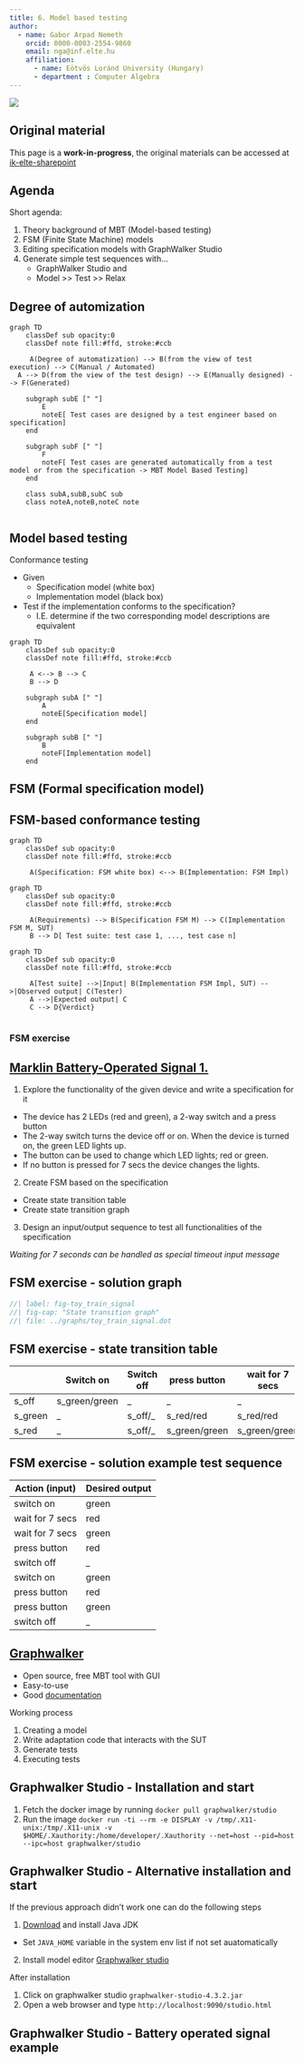 ```yaml
---
title: 6. Model based testing
author:
  - name: Gabor Arpad Nemeth
    orcid: 0000-0003-2554-9860
    email: nga@inf.elte.hu
    affiliation:
      - name: Eötvös Loránd University (Hungary)
      - department : Computer Algebra
---
```



![](../images/model_based/Model-based%20testing-1st%20part_0.jpg)

## Original material
This page is a **work-in-progress**, the original materials can be accessed at [ik-elte-sharepoint](no_link)

## Agenda

Short agenda:

1. Theory background of MBT \(Model\-based testing\)
2. FSM \(Finite State Machine\) models
3. Editing specification models with GraphWalker Studio
4. Generate simple test sequences with…
    * GraphWalker Studio and
    * Model >> Test >> Relax

## Degree of automization 


```mermaid
graph TD
    classDef sub opacity:0
    classDef note fill:#ffd, stroke:#ccb
    
     A(Degree of automatization) --> B(from the view of test execution) --> C(Manual / Automated)
  A --> D(from the view of the test design) --> E(Manually designed) --> F(Generated)
       
    subgraph subE [" "]
        E
        noteE[ Test cases are designed by a test engineer based on specification]
    end

    subgraph subF [" "]
        F
        noteF[ Test cases are generated automatically from a test model or from the specification -> MBT Model Based Testing]
    end
    
    class subA,subB,subC sub
    class noteA,noteB,noteC note


```

## Model based testing

Conformance testing
  
  * Given
      * Specification model (white box)
      * Implementation model (black box)
  * Test if the implementation conforms to the specification?
      * I.E. determine if the two corresponding model descriptions are equivalent 

```mermaid
graph TD
    classDef sub opacity:0
    classDef note fill:#ffd, stroke:#ccb
    
     A <--> B --> C
     B --> D 

    subgraph subA [" "]
        A
        noteE[Specification model]
    end

    subgraph subB [" "]
        B
        noteF[Implementation model]
    end

```


## FSM (Formal specification model)

## FSM-based conformance testing 

```mermaid
graph TD
    classDef sub opacity:0
    classDef note fill:#ffd, stroke:#ccb
    
     A(Specification: FSM white box) <--> B(Implementation: FSM Impl)

```

```mermaid
graph TD
    classDef sub opacity:0
    classDef note fill:#ffd, stroke:#ccb
    
     A(Requirements) --> B(Specification FSM M) --> C(Implementation FSM M, SUT)
     B --> D[ Test suite: test case 1, ..., test case n]
```

```mermaid
graph TD
    classDef sub opacity:0
    classDef note fill:#ffd, stroke:#ccb
    
     A[Test suite] -->|Input| B(Implementation FSM Impl, SUT) -->|Observed output| C(Tester)
     A -->|Expected output| C
     C --> D{Verdict}
     

```


### FSM exercise 
::: {.callout-note}
## [Marklin Battery-Operated Signal 1.](https://www.maerklin.de/en/products/details/article/72201/)
1. Explore the functionality of the given device
and write a specification for it

  * The device has 2 LEDs (red and green), a 2-way switch and a press button
  * The 2-way switch turns the device off or on. When the device is turned on,
the green LED lights up.
  * The button can be used to change which LED lights; red or green.
  * If no button is pressed for 7 secs the device changes the lights.

2. Create FSM based on the specification
  * Create state transition table
  * Create state transition graph 

3. Design an input/output sequence to test all functionalities of the
specification

*Waiting for 7 seconds can be handled as special timeout input message*
:::


## FSM exercise - solution graph
```dot
//| label: fig-toy_train_signal
//| fig-cap: "State transition graph"
//| file: ../graphs/toy_train_signal.dot
```


## FSM exercise - state transition table
|             | Switch on   | Switch off  | press button | wait for 7 secs |
| ----------- | ----------- | ----------- | ----------- | ----------- |
| s_off      | s_green/green | _ | _ | _ |
| s_green   | _        | s_off/_     | s_red/red | s_red/red |
| s_red | _ | s_off/_ | s_green/green | s_green/green |


## FSM exercise - solution example test sequence

| Action (input) | Desired output |
| --- | ----------- |
| switch on | green |
| wait for 7 secs | red |
| wait for 7 secs | green |
| press button | red |
| switch off | _ |
| switch on | green |
| press button | red |
| press button | green |
| switch off | _ |

## [Graphwalker](https://graphwalker.github.io/)

* Open source, free MBT tool with GUI
* Easy-to-use
* Good [documentation](https://github.com/GraphWalker/graphwalker-project/wiki)

Working process

1. Creating a model
2. Write adaptation code that interacts with the SUT
3. Generate tests
4. Executing tests

## Graphwalker Studio - Installation and start

1. Fetch the docker image by running `docker pull graphwalker/studio`
2. Run the image `docker run -ti --rm -e DISPLAY -v /tmp/.X11-unix:/tmp/.X11-unix -v $HOME/.Xauthority:/home/developer/.Xauthority --net=host --pid=host --ipc=host graphwalker/studio`

## Graphwalker Studio - Alternative installation and start
If the previous approach didn't work one can do the following steps

1. [Download](https://www.oracle.com/technetwork/java/javase/downloads/jdk8-downloads-2133151.html) and install Java JDK
  * Set `JAVA_HOME` variable in the system env list if not set auatomatically
2. Install model editor [Graphwalker studio](https://graphwalker.github.io/download#studio)

After installation

1. Click on graphwalker studio `graphwalker-studio-4.3.2.jar`
2. Open a web browser and type `http://localhost:9090/studio.html`

## Graphwalker Studio - Battery operated signal example